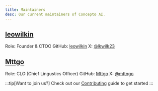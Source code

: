 ```yaml
---
title: Maintainers
desc: Our current maintainers of Concepto AI.
---
```


## [leowilkin](https://wilkin.studio/)
Role: Founder & CTOO
GitHub: [leowilkin](https://github.com/leowilkin)
X: [@lkwilk23](https://twitter.com/lkwilk23)

## [Mttgo](https://www.mttgo.xyz/)
Role: CLO (Chief Lingustics Officer)
GitHub: [Mttgo](https://github.com/mttgo)
X: [@mttngo](https://twitter.com/mttngo)

:::tip[Want to join us?]
Check out our [Contributing](https://concepto-docs.vercel.app/about/contributing/) guide to get started
:::
